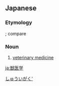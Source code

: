 ==Japanese==

===Etymology===
{{ja-kanjitab|じゅう|い|がく|yomi=o}}
{{compound|獣|t1=[[beast]]|医学|t2=[[medicine]]|lang=ja|sort=しゅういがく'}}; compare {{cog|zh|獸醫學}}

===Noun===
{{ja-noun|じゅう.い.がく|head=[[獣]][[医学]]}}

# [[veterinary medicine]]
[[Category:ja:Veterinary medicine|しゅういがく']]

[[ja:獣医学]]